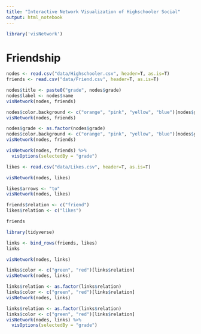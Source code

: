 ```yaml
---
title: "Interactive Network Visualization of Highschooler Social"
output: html_notebook
---
```



```r
library('visNetwork') 
```

# Friendship

```r
nodes <- read.csv("data/Highschooler.csv", header=T, as.is=T)
friends <- read.csv("data/Friend.csv", header=T, as.is=T)
```

```r
nodes$title <- paste0("grade", nodes$grade)
nodes$label <- nodes$name
visNetwork(nodes, friends)
```

```r
nodes$color.background <- c("orange", "pink", "yellow", "blue")[nodes$grade]
visNetwork(nodes, friends)
```

```r
nodes$grade <- as.factor(nodes$grade)
nodes$color.background <- c("orange", "pink", "yellow", "blue")[nodes$grade]
visNetwork(nodes, friends)
```



```r
visNetwork(nodes, friends) %>% 
  visOptions(selectedBy = "grade")
```

```r
likes <- read.csv("data/Likes.csv", header=T, as.is=T)
```

```r
visNetwork(nodes, likes)
```

```r
likes$arrows <- "to"
visNetwork(nodes, likes)
```

```r
friends$relation <- c("friend")
likes$relation <- c("likes")
```

```r
friends
```

```r
library(tidyverse)
```

```r
links <- bind_rows(friends, likes)
links
```

```r
visNetwork(nodes, links)
```

```r
links$color <- c("green", "red")[links$relation]
visNetwork(nodes, links)
```

```r
links$relation <- as.factor(links$relation)
links$color <- c("green", "red")[links$relation]
visNetwork(nodes, links)
```

```r
links$relation <- as.factor(links$relation)
links$color <- c("green", "red")[links$relation]
visNetwork(nodes, links) %>% 
  visOptions(selectedBy = "grade")
```